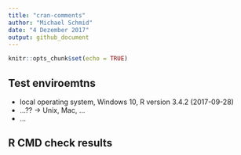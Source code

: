 ```yaml
---
title: "cran-comments"
author: "Michael Schmid"
date: "4 Dezember 2017"
output: github_document
---
```


```r
knitr::opts_chunk$set(echo = TRUE)
```

## Test enviroemtns 
* local operating system, Windows 10, R version 3.4.2 (2017-09-28)
* ...?? -> Unix, Mac, ...
* ...

## R CMD check results 



